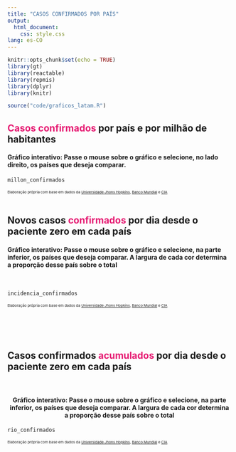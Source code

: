 ```yaml
---
title: "CASOS CONFIRMADOS POR PAÍS"
output: 
  html_document: 
    css: style.css
lang: es-CO
---
```


```r
knitr::opts_chunk$set(echo = TRUE)
library(gt)
library(reactable)
library(repmis)
library(dplyr)
library(knitr)

source("code/graficos_latam.R")


```

<h2 style = color: #000000;>
    <span style = "color: #e61b72"> <b>Casos confirmados</b></span> por país e por milhão de habitantes

</h2>

<h4>Gráfico interativo: Passe o mouse sobre o gráfico e selecione, no lado direito, os países que deseja comparar.</h4>
```r
millon_confirmados
```
<small><small><small>
Elaboração própria com base em dados da [Universidade Jhons Hopkins](https://github.com/CSSEGISandData/COVID-19), [Banco Mundial](https://datos.bancomundial.org/indicador/SP.POP.TOTL) e [CIA](https://www.cia.gov/library/publications/the-world-factbook/fields/335rank.html)
</small></small></small>
<br>
<br>

<h2 style = color: #000000;>
    Novos casos<span style = "color: #e61b72"> <b>confirmados</b></span> por dia desde o paciente zero em cada país
</h2>

<h4>Gráfico interativo: Passe o mouse sobre o gráfico e selecione, na parte inferior, os países que deseja comparar. A largura de cada cor determina a proporção desse país sobre o total</h4>
<br>
```r
incidencia_confirmados
```
<small><small><small>
Elaboração própria com base em dados da [Universidade Jhons Hopkins](https://github.com/CSSEGISandData/COVID-19), [Banco Mundial](https://datos.bancomundial.org/indicador/SP.POP.TOTL) e [CIA](https://www.cia.gov/library/publications/the-world-factbook/fields/335rank.html)
</small></small></small>

<br>
<br>
<br>

<h2 style = color: #000000;>
    Casos confirmados <span style = "color: #e61b72"> <b>acumulados</b></span> por dia desde o paciente zero em cada país
</h2>

<br>
<center><h4>Gráfico interativo: Passe o mouse sobre o gráfico e selecione, na parte inferior, os países que deseja comparar. A largura de cada cor determina a proporção desse país sobre o total</h4></center>
```r
rio_confirmados
```

<small><small><small>
Elaboração própria com base em dados da [Universidade Jhons Hopkins](https://github.com/CSSEGISandData/COVID-19), [Banco Mundial](https://datos.bancomundial.org/indicador/SP.POP.TOTL) e [CIA](https://www.cia.gov/library/publications/the-world-factbook/fields/335rank.html)
</small></small></small>